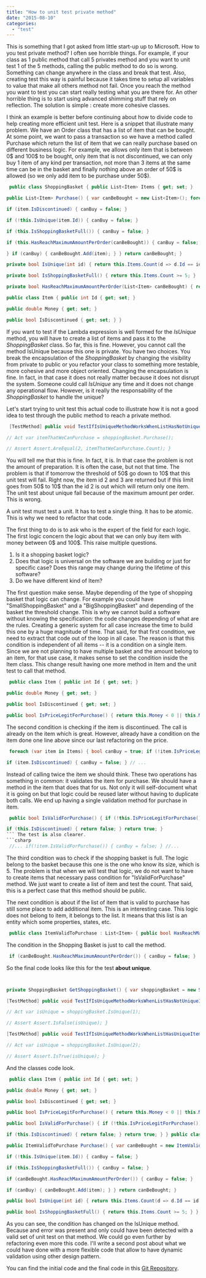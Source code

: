 ```yaml
---
title: "How to unit test private method"
date: "2015-08-10"
categories: 
  - "test"
---
```


This is something that I got asked from little start-up up to Microsoft. How to you test private method? I often see horrible things. For example, if your class as 1 public method that call 5 privates method and you want to unit test 1 of the 5 methods, calling the public method to do so is wrong. Something can change anywhere in the class and break that test. Also, creating test this way is painful because it takes time to setup all variables to value that make all others method not fail. Once you reach the method you want to test you can start really testing what you are there for. An other horrible thing is to start using advanced shimming stuff that rely on reflection. The solution is simple : create more cohesive classes.

I think an example is better before continuing about how to divide code to help creating more efficient unit test. Here is a snippet that illustrate many problem. We have an Order class that has a list of item that can be bought. At some point, we want to pass a transaction so we have a method called Purchase which return the list of item that we can really purchase based on different business logic. For example, we allows only item that is between 0$ and 100$ to be bought, only item that is not discontinued, we can only buy 1 item of any kind per transaction, not more than 3 items at the same time can be in the basket and finally nothing above an order of 50$ is allowed (so we only add item to be purchase under 50$).


```csharp
 public class ShoppingBasket { public List<Item> Items { get; set; }

public List<Item> Purchase() { var canBeBought = new List<Item>(); foreach (var item in Items) { bool canBuy = true; if (item.Money < 0 || item.Money > 100) { canBuy = false; }

if (item.IsDiscontinued) { canBuy = false; }

if (!this.IsUnique(item.Id)) { canBuy = false; }

if (this.IsShoppingBasketFull()) { canBuy = false; }

if (this.HasReachMaximumAmountPerOrder(canBeBought)) { canBuy = false;

} if (canBuy) { canBeBought.Add(item); } } return canBeBought; }

private bool IsUnique(int id) { return this.Items.Count(d => d.Id == id) > 1; }

private bool IsShoppingBasketFull() { return this.Items.Count >= 5; }

private bool HasReachMaximumAmountPerOrder(List<Item> canBeBought) { return canBeBought.Sum(d=>d.Money) > 50; } }

public class Item { public int Id { get; set; }

public double Money { get; set; }

public bool IsDiscontinued { get; set; } } 
```

If you want to test if the Lambda expression is well formed for the _IsUnique_ method, you will have to create a list of items and pass it to the _ShoppingBasket_ class. So far, this is fine. However, you cannot call the method IsUnique because this one is private. You have two choices. You break the encapsulation of the _ShoppingBasket_ by changing the visibility from private to public or you refactor your class to something more testable, more cohesive and more object oriented. Changing the encapsulation is fine. In fact, in that case it does not really matter because it does not disrupt the system. Someone could call _IsUnique_ any time and it does not change any operational flow. However, is it really the responsability of the _ShoppingBasket_ to handle the unique?

Let's start trying to unit test this actual code to illustrate how it is not a good idea to test through the public method to reach a private method.


```csharp
 [TestMethod] public void TestIfIsUniqueMethodWorksWhenListHasNotUniqueItem() { // Arrange var shoppingBasket = new ShoppingBasket(); var item1 = new Item() {Id = 1, IsDiscontinued = false, Money = 5}; var item2 = new Item() {Id = 2, IsDiscontinued = false, Money = 10}; var item3 = new Item() {Id = 3, IsDiscontinued = false, Money = 50}; var item4 = new Item() {Id = 1, IsDiscontinued = false, Money = 5}; shoppingBasket.Items = new List<Item> {item1, item2, item3, item4};

// Act var itemThatWeCanPurchase = shoppingBasket.Purchase();

// Assert Assert.AreEqual(2, itemThatWeCanPurchase.Count); } 
```

You will tell me that this is fine. In fact, it is. In that case the problem is not the amount of preparation. It is often the case, but not that time. The problem is that if tomorrow the threshold of 50$ go down to 10$ that this unit test will fail. Right now, the item id 2 and 3 are returned but if this limit goes from 50$ to 10$ than the id 2 is out which will return only one item. The unit test about unique fail because of the maximum amount per order. This is wrong.

A unit test must test a unit. It has to test a single thing. It has to be atomic. This is why we need to refactor that code.

The first thing to do is to ask who is the expert of the field for each logic. The first logic concern the logic about that we can only buy item with money between 0$ and 100$. This raise multiple questions.

1. Is it a shopping basket logic?
2. Does that logic is universal on the software we are building or just for specific case? Does this range may change during the lifetime of this software?
3. Do we have different kind of Item?

The first question make sense. Maybe depending of the type of shopping basket that logic can change. For example you could have "SmallShoppingBasket" and a "BigShoppingBasket" and depending of the basket the threshold change. This is why we cannot build a software without knowing the specification: the code changes depending of what are the rules. Creating a generic system for all case increase the time to build this one by a huge magnitude of time. That said, for that first condition, we need to extract that code out of the loop in all case. The reason is that this condition is independent of all items -- it is a condition on a single item. Since we are not planning to have multiple basket and the amount belong to an item, for that use case, it makes sense to set the condition inside the Item class. This change result having one more method in Item and the unit test to call that method.


```csharp
 public class Item { public int Id { get; set; }

public double Money { get; set; }

public bool IsDiscontinued { get; set; }

public bool IsPriceLegitForPurchase() { return this.Money < 0 || this.Money > 100; } } 
```

The second condition is checking if the item is discontinued. The call is already on the item which is great. However, already have a condition on the item done one line above since our last refactoring on the price.


```csharp
 foreach (var item in Items) { bool canBuy = true; if (!item.IsPriceLegitForPurchase()) { canBuy = false; }

if (item.IsDiscontinued) { canBuy = false; } // ... 
```

Instead of calling twice the item we should think. These two operations has something in common: it validates the item for purchase. We should have a method in the item that does that for us. Not only it will self-document what it is going on but that logic could be reused later without having to duplicate both calls. We end up having a single validation method for purchase in item. 
```csharp
 public bool IsValidForPurchase() { if (!this.IsPriceLegitForPurchase()) { return false; }

if (this.IsDiscontinued) { return false; } return true; } 
``` The test is also clearer. 
```csharp
 //... if(!item.IsValidForPurchase()) { canBuy = false; } //... 
```

The third condition was to check if the shopping basket is full. The logic belong to the basket because this one is the one who know its size, which is 5. The problem is that when we will test that logic, we do not want to have to create items that necessary pass condition for "IsValidForPurchase" method. We just want to create a list of item and test the count. That said, this is a perfect case that this method should be public.

The next condition is about if the list of item that is valid to purchase has still some place to add additional item. This is an interesting case. This logic does not belong to item, it belongs to the list. It means that this list is an entity which some properties, states, etc.


```csharp
 public class ItemValidToPurchase : List<Item> { public bool HasReachMaximumAmountPerOrder() { return this.Sum(d => d.Money) > 50; } } 
```

The condition in the Shopping Basket is just to call the method.


```csharp
 if (canBeBought.HasReachMaximumAmountPerOrder()) { canBuy = false; } 
```

So the final code looks like this for the test **about unique**. 
```csharp


private ShoppingBasket GetShoppingBasket() { var shoppingBasket = new ShoppingBasket(); var item1 = new Item() {Id = 1, IsDiscontinued = false, Money = 5}; var item2 = new Item() {Id = 2, IsDiscontinued = false, Money = 10}; var item3 = new Item() {Id = 3, IsDiscontinued = false, Money = 20}; var item4 = new Item() {Id = 1, IsDiscontinued = false, Money = 5}; shoppingBasket.Items = new List<Item> {item1, item2, item3, item4}; return shoppingBasket; }

[TestMethod] public void TestIfIsUniqueMethodWorksWhenListHasNotUniqueItem() { // Arrange var shoppingBasket = this.GetShoppingBasket();

// Act var isUnique = shoppingBasket.IsUnique(1);

// Assert Assert.IsFalse(isUnique); }

[TestMethod] public void TestIfIsUniqueMethodWorksWhenListHasUniqueItem() { // Arrange var shoppingBasket = this.GetShoppingBasket();

// Act var isUnique = shoppingBasket.IsUnique(2);

// Assert Assert.IsTrue(isUnique); } 
```

And the classes code look. 
```csharp
 public class Item { public int Id { get; set; }

public double Money { get; set; }

public bool IsDiscontinued { get; set; }

public bool IsPriceLegitForPurchase() { return this.Money < 0 || this.Money > 100; }

public bool IsValidForPurchase() { if (!this.IsPriceLegitForPurchase()) { return false; }

if (this.IsDiscontinued) { return false; } return true; } } public class ItemValidToPurchase : List<Item> { public bool HasReachMaximumAmountPerOrder() { return this.Sum(d => d.Money) > 50; } } public class ShoppingBasket { public List<Item> Items { get; set; }

public ItemValidToPurchase Purchase() { var canBeBought = new ItemValidToPurchase(); foreach (var item in Items) { bool canBuy = true; if(!item.IsValidForPurchase()) { canBuy = false; }

if (!this.IsUnique(item.Id)) { canBuy = false; }

if (this.IsShoppingBasketFull()) { canBuy = false; }

if (canBeBought.HasReachMaximumAmountPerOrder()) { canBuy = false; }

if (canBuy) { canBeBought.Add(item); } } return canBeBought; }

public bool IsUnique(int id) { return this.Items.Count(d => d.Id == id) == 1; }

public bool IsShoppingBasketFull() { return this.Items.Count >= 5; } } 
```

As you can see, the condition has changed on the IsUnique method. Because and error was present and only could have been detected with a valid set of unit test on that method. We could go even further by refactoring even more this code. I'll write a second post about what we could have done with a more flexible code that allow to have dynamic validation using other design pattern.

You can find the initial code and the final code in this [Git Repository](https://github.com/MrDesjardins/UnitTestPrivateMethods).
